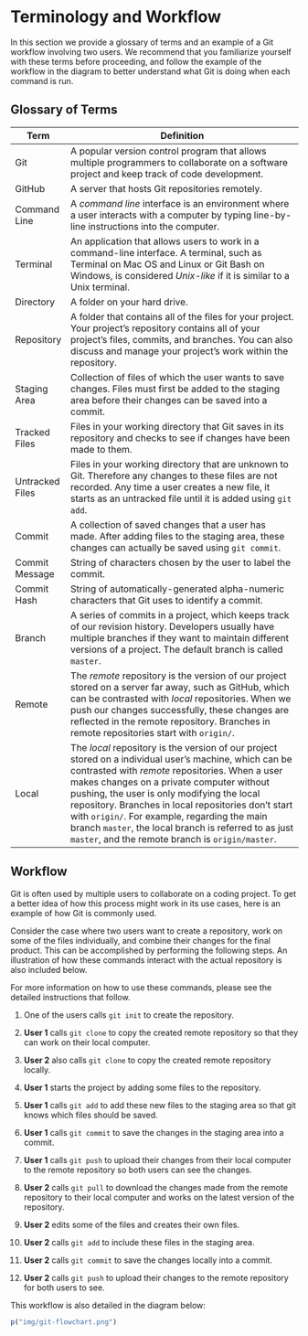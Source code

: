 # Terminology and Workflow {-}

In this section we provide a glossary of terms and an example of a Git workflow involving two users. We recommend that you familiarize yourself with these terms before proceeding, and follow the example of the workflow in the diagram to better understand what Git is doing when each command is run.

## Glossary of Terms {-}

| Term            | Definition                                                                                                                                                                                                           |
|-----------------|----------------------------------------------------------------------------------------------------------------------------------------------------------------------------------------------------------------------|
| Git             | A popular version control program that allows multiple programmers to collaborate on a software project and keep track of code development.                                                                                                                                                                                                                     |
| GitHub          | A server that hosts Git repositories remotely.                                                                                                                                                                                                                     |
| Command Line    | A _command line_ interface is an environment where a user interacts with a computer by typing line-by-line instructions into the computer.                                                                                                                                                                                                                     |
| Terminal        | An application that allows users to work in a command-line interface. A terminal, such as Terminal on Mac OS and Linux or Git Bash on Windows, is considered _Unix-like_ if it is similar to a Unix terminal.                                                                                                                                                                                                                     |
| Directory       | A folder on your hard drive.                                                                                                                                                                                                                     |
| Repository      | A folder that contains all of the files for your project. Your project's repository contains all of your project's files, commits, and branches. You can also discuss and manage your project's work within the repository.                                                                                                                                                                                                                     |
| Staging Area    | Collection of files of which the user wants to save changes. Files must first be added to the staging area before their changes can be saved into a commit.                                                           |
| Tracked Files   | Files in your working directory that Git saves in its repository and checks to see if changes have been made to them.                                                                                                |
| Untracked Files | Files in your working directory that are unknown to Git. Therefore any changes to these files are not recorded. Any time a user creates a new file, it starts as an untracked file until it is added using  `git add`. |
| Commit          | A collection of saved changes that a user has made. After adding files to the staging area, these changes can actually be saved using  `git commit`.                                                                 |
| Commit Message  | String of characters chosen by the user to label the commit.                                                                                                                                                         |
| Commit Hash     | String of automatically-generated alpha-numeric characters that Git uses to identify a commit.                                                                                                                       |
| Branch          | A series of commits in a project, which keeps track of our revision history. Developers usually have multiple branches if they want to maintain different versions of a project. The default branch is called  `master`.                            |
| Remote          | The _remote_ repository is the version of our project stored on a server far away, such as GitHub, which can be contrasted with _local_ repositories. When we push our changes successfully, these changes are reflected in the remote repository. Branches in remote repositories start with `origin/`.                                                                                                                                                                                                                     |
| Local           | The _local_ repository is the version of our project stored on a individual user's machine, which can be contrasted with _remote_ repositories. When a user makes changes on a private computer without pushing, the user is only modifying the local repository. Branches in local repositories don’t start with `origin/`. For example, regarding the main branch `master`, the local branch is referred to as just `master`, and the remote branch is `origin/master`.                                                                                                                                                                                                                    |

## Workflow {-}

Git is often used by multiple users to collaborate on a coding project. To get a better idea of how this process might work in its use cases, here is an example of how Git is commonly used.

Consider the case where two users want to create a repository, work on some of the files individually, and combine their changes for the final product. This can be accomplished by performing the following steps. An illustration of how these commands interact with the actual repository is also included below.

For more information on how to use these commands, please see the detailed instructions that follow.


(1) One of the users calls `git init` to create the repository.

(2) **User 1** calls `git clone` to copy the created remote repository so that they can work on their local computer.

(3) **User 2** also calls `git clone` to copy the created remote repository locally.

(4) **User 1** starts the project by adding some files to the repository.

(5) **User 1** calls `git add` to add these new files to the staging area so that git knows which files should be saved.

(6) **User 1** calls `git commit` to save the changes in the staging area into a commit.

(7) **User 1** calls `git push` to upload their changes from their local computer to the remote repository so both users can see the changes.

(8) **User 2** calls `git pull` to download the changes made from the remote repository to their local computer and works on the latest version of the repository.

(9) **User 2** edits some of the files and creates their own files.

(10) **User 2** calls `git add` to include these files in the staging area.

(11) **User 2** calls `git commit` to save the changes locally into a commit.

(12) **User 2** calls `git push` to upload their changes to the remote repository for both users to see.


This workflow is also detailed in the diagram below:


```r
p("img/git-flowchart.png")
```
